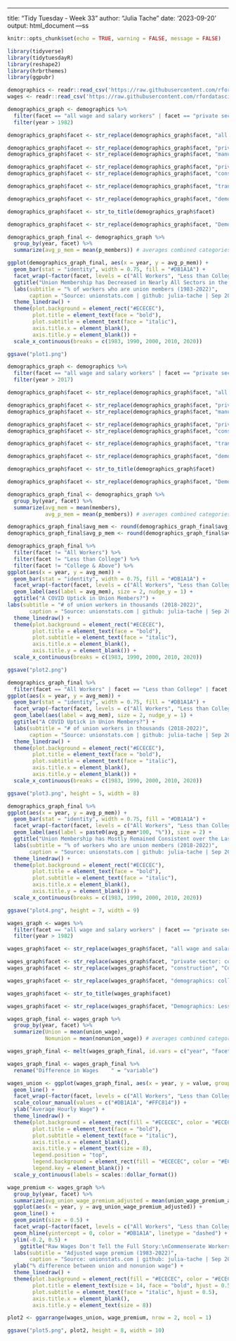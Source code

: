 ---
title: "Tidy Tuesday - Week 33"
author: "Julia Tache"
date: '2023-09-20'
output: html_document
---ss

```r

knitr::opts_chunk$set(echo = TRUE, warning = FALSE, message = FALSE)

```

```r

library(tidyverse)
library(tidytuesdayR)
library(reshape2)
library(hrbrthemes)
library(ggpubr)

```

```r

demographics <- readr::read_csv('https://raw.githubusercontent.com/rfordatascience/tidytuesday/master/data/2023/2023-09-05/demographics.csv')
wages <- readr::read_csv('https://raw.githubusercontent.com/rfordatascience/tidytuesday/master/data/2023/2023-09-05/wages.csv')

```

```r

demographics_graph <- demographics %>%
  filter(facet == "all wage and salary workers" | facet == "private sector: manufacturing" | facet == "public sector: federal" | facet == "public sector: police" | facet == "transportation, communication, and utilities" | facet == "construction" | facet == "manufacturing" | facet == "private sector: construction" | facet == "public sector: postal service" | facet == "demographics: less than college" | facet == "demographics: college or more") %>%
  filter(year > 1982)

demographics_graph$facet <- str_replace(demographics_graph$facet, "all wage and salary workers", "All Workers")

demographics_graph$facet <- str_replace(demographics_graph$facet, "private sector: manufacturing", "Manufacturing (All)")
demographics_graph$facet <- str_replace(demographics_graph$facet, "manufacturing", "Manufacturing (All)")

demographics_graph$facet <- str_replace(demographics_graph$facet, "private sector: construction", "Construction (All)")
demographics_graph$facet <- str_replace(demographics_graph$facet, "construction", "Construction (All)")

demographics_graph$facet <- str_replace(demographics_graph$facet, "transportation, communication, and utilities", "Transport, Comms, Utilities")

demographics_graph$facet <- str_replace(demographics_graph$facet, "demographics: college or more", "College & Above")

demographics_graph$facet <- str_to_title(demographics_graph$facet)

demographics_graph$facet <- str_replace(demographics_graph$facet, "Demographics: Less Than College", "Less than College")

demographics_graph_final <- demographics_graph %>%
  group_by(year, facet) %>%
  summarize(avg_p_mem = mean(p_members)) # averages combined categories

```

```r

ggplot(demographics_graph_final, aes(x = year, y = avg_p_mem)) +
  geom_bar(stat = "identity", width = 0.75, fill = "#DB1A1A") +
  facet_wrap(~factor(facet, levels = c("All Workers", "Less than College", "College & Above", "Construction (All)", "Manufacturing (All)", "Public Sector: Federal", "Public Sector: Police", "Public Sector: Postal Service", "Transport, Comms, Utilities"))) +
  ggtitle("Union Membership has Decreased in Nearly All Sectors in the Last 40 Years") +
  labs(subtitle = "% of workers who are union members (1983-2022)",
       caption = "Source: unionstats.com | github: julia-tache | Sep 20th, 2023") +
  theme_linedraw() +
  theme(plot.background = element_rect("#ECECEC"),
        plot.title = element_text(face = "bold"),
        plot.subtitle = element_text(face = "italic"),
        axis.title.x = element_blank(),
        axis.title.y = element_blank()) +
  scale_x_continuous(breaks = c(1983, 1990, 2000, 2010, 2020))

ggsave("plot1.png")

```

```r

demographics_graph <- demographics %>%
  filter(facet == "all wage and salary workers" | facet == "private sector: manufacturing" | facet == "public sector: federal" | facet == "public sector: police" | facet == "transportation, communication, and utilities" | facet == "construction" | facet == "manufacturing" | facet == "private sector: construction" | facet == "public sector: postal service" | facet == "demographics: less than college" | facet == "demographics: college or more") %>%
  filter(year > 2017)

demographics_graph$facet <- str_replace(demographics_graph$facet, "all wage and salary workers", "All Workers")

demographics_graph$facet <- str_replace(demographics_graph$facet, "private sector: manufacturing", "Manufacturing (All)")
demographics_graph$facet <- str_replace(demographics_graph$facet, "manufacturing", "Manufacturing (All)")

demographics_graph$facet <- str_replace(demographics_graph$facet, "private sector: construction", "Construction (All)")
demographics_graph$facet <- str_replace(demographics_graph$facet, "construction", "Construction (All)")

demographics_graph$facet <- str_replace(demographics_graph$facet, "transportation, communication, and utilities", "Transport, Comms, Utilities")

demographics_graph$facet <- str_replace(demographics_graph$facet, "demographics: college or more", "College & Above")

demographics_graph$facet <- str_to_title(demographics_graph$facet)

demographics_graph$facet <- str_replace(demographics_graph$facet, "Demographics: Less Than College", "Less than College")

demographics_graph_final <- demographics_graph %>%
  group_by(year, facet) %>%
  summarize(avg_mem = mean(members),
            avg_p_mem = mean(p_members)) # averages combined categories

```

```r

demographics_graph_final$avg_mem <- round(demographics_graph_final$avg_mem, 2)
demographics_graph_final$avg_p_mem <- round(demographics_graph_final$avg_p_mem, 3)

demographics_graph_final %>%
  filter(facet != "All Workers") %>%
  filter(facet != "Less than College") %>%
  filter(facet != "College & Above") %>%
ggplot(aes(x = year, y = avg_mem)) +
  geom_bar(stat = "identity", width = 0.75, fill = "#DB1A1A") +
  facet_wrap(~factor(facet, levels = c("All Workers", "Less than College", "College & Above", "Construction (All)", "Manufacturing (All)", "Public Sector: Federal", "Public Sector: Police", "Public Sector: Postal Service", "Transport, Comms, Utilities"))) +
  geom_label(aes(label = avg_mem), size = 2, nudge_y = 1) +
  ggtitle("A COVID Uptick in Union Members?") +
labs(subtitle = "# of union workers in thousands (2018-2022)",
       caption = "Source: unionstats.com | github: julia-tache | Sep 20th, 2023") +
  theme_linedraw() +
  theme(plot.background = element_rect("#ECECEC"),
        plot.title = element_text(face = "bold"),
        plot.subtitle = element_text(face = "italic"),
        axis.title.x = element_blank(),
        axis.title.y = element_blank()) +
  scale_x_continuous(breaks = c(1983, 1990, 2000, 2010, 2020))

ggsave("plot2.png")

demographics_graph_final %>%
  filter(facet == "All Workers" | facet == "Less than College" | facet == "College & Above") %>%
ggplot(aes(x = year, y = avg_mem)) +
  geom_bar(stat = "identity", width = 0.75, fill = "#DB1A1A") +
  facet_wrap(~factor(facet, levels = c("All Workers", "Less than College", "College & Above", "Construction (All)", "Manufacturing (All)", "Public Sector: Federal", "Public Sector: Police", "Public Sector: Postal Service", "Transport, Comms, Utilities"))) +
  geom_label(aes(label = avg_mem), size = 2, nudge_y = 1) +
  ggtitle("A COVID Uptick in Union Members?") +
  labs(subtitle = "# of union workers in thousands (2018-2022)",
       caption = "Source: unionstats.com | github: julia-tache | Sep 20th, 2023") +
  theme_linedraw() +
  theme(plot.background = element_rect("#ECECEC"),
        plot.title = element_text(face = "bold"),
        plot.subtitle = element_text(face = "italic"),
        axis.title.x = element_blank(),
        axis.title.y = element_blank()) +
  scale_x_continuous(breaks = c(1983, 1990, 2000, 2010, 2020))

ggsave("plot3.png", height = 5, width = 8)

demographics_graph_final %>%
ggplot(aes(x = year, y = avg_p_mem)) +
  geom_bar(stat = "identity", width = 0.75, fill = "#DB1A1A") +
  facet_wrap(~factor(facet, levels = c("All Workers", "Less than College", "College & Above", "Construction (All)", "Manufacturing (All)", "Public Sector: Federal", "Public Sector: Police", "Public Sector: Postal Service", "Transport, Comms, Utilities"))) +
  geom_label(aes(label = paste0(avg_p_mem*100, "%")), size = 2) +
  ggtitle("Union Membership has Mostly Remained Consistent over the Last 5 Years") +
  labs(subtitle = "% of workers who are union members (2018-2022)",
       caption = "Source: unionstats.com | github: julia-tache | Sep 20th, 2023") +
  theme_linedraw() +
  theme(plot.background = element_rect("#ECECEC"),
        plot.title = element_text(face = "bold"),
        plot.subtitle = element_text(face = "italic"),
        axis.title.x = element_blank(),
        axis.title.y = element_blank()) +
  scale_x_continuous(breaks = c(1983, 1990, 2000, 2010, 2020))

ggsave("plot4.png", height = 7, width = 9)

```



```r

wages_graph <- wages %>%
  filter(facet == "all wage and salary workers" | facet == "private sector: manufacturing" | facet == "public sector: federal" | facet == "public sector: police" | facet == "transportation, communication, and utilities" | facet == "construction" | facet == "manufacturing" | facet == "private sector: construction" | facet == "public sector: postal service" | facet == "demographics: less than college" | facet == "demographics: college or more") %>%
  filter(year > 1982)

wages_graph$facet <- str_replace(wages_graph$facet, "all wage and salary workers", "All Workers")

wages_graph$facet <- str_replace(wages_graph$facet, "private sector: construction", "Construction (All)")
wages_graph$facet <- str_replace(wages_graph$facet, "construction", "Construction (All)")

wages_graph$facet <- str_replace(wages_graph$facet, "demographics: college or more", "College & Above")

wages_graph$facet <- str_to_title(wages_graph$facet)

wages_graph$facet <- str_replace(wages_graph$facet, "Demographics: Less Than College", "Less than College")

wages_graph_final <- wages_graph %>%
  group_by(year, facet) %>%
  summarize(Union = mean(union_wage),
            Nonunion = mean(nonunion_wage)) # averages combined categories

wages_graph_final <- melt(wages_graph_final, id.vars = c("year", "facet"))

wages_graph_final <- wages_graph_final %>%
  rename("Difference in Wages    " = "variable")

```


```r

wages_union <- ggplot(wages_graph_final, aes(x = year, y = value, group = `Difference in Wages    `, color = `Difference in Wages    `)) +
  geom_line() +
  facet_wrap(~factor(facet, levels = c("All Workers", "Less than College", "College & Above", "Construction (All)", "Private Sector: Manufacturing", "Public Sector: Federal"))) +
  scale_colour_manual(values = c("#DB1A1A", "#FFC814")) +
  ylab("Average Hourly Wage") +
  theme_linedraw() +
  theme(plot.background = element_rect(fill = "#ECECEC", color = "#ECECEC"),
        plot.title = element_text(face = "bold"),
        plot.subtitle = element_text(face = "italic"),
        axis.title.x = element_blank(),
        axis.title.y = element_text(size = 8),
        legend.position = "top",
        legend.background = element_rect(fill = "#ECECEC", color = "#ECECEC"),
        legend.key = element_blank()) +
  scale_y_continuous(labels = scales::dollar_format())

wage_premium <- wages_graph %>%
  group_by(year, facet) %>%
  summarize(avg_union_wage_premium_adjusted = mean(union_wage_premium_adjusted)) %>% # averages combined categories
  ggplot(aes(x = year, y = avg_union_wage_premium_adjusted)) +
  geom_line() +
  geom_point(size = 0.5) +
  facet_wrap(~factor(facet, levels = c("All Workers", "Less than College", "College & Above", "Construction (All)", "Private Sector: Manufacturing", "Public Sector: Federal"))) +
  geom_hline(yintercept = 0, color = "#DB1A1A", linetype = "dashed") +
  ylim(-0.2, 0.5) +
    ggtitle("Raw Wages Don't Tell the Full Story:\nCommenserate Workers in Different Sectors Experience Union Wage Premiums") +
  labs(subtitle = "Adjusted wage premium (1983-2022)",
       caption = "Source: unionstats.com | github: julia-tache | Sep 20th, 2023") +
  ylab("% difference between union and nonunion wage") +
  theme_linedraw() +
  theme(plot.background = element_rect(fill = "#ECECEC", color = "#ECECEC"),
        plot.title = element_text(size = 14, face = "bold", hjust = 0.5),
        plot.subtitle = element_text(face = "italic", hjust = 0.5),
        axis.title.x = element_blank(),
        axis.title.y = element_text(size = 8))

plot2 <- ggarrange(wages_union, wage_premium, nrow = 2, ncol = 1) 

ggsave("plot5.png", plot2, height = 8, width = 10)

```



